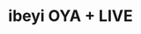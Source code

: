 ---
title: "ibeyi OYA + LIVE"
client: "XL Recordings"
subtitle: ""
description: "ibeyi and ScanLAB Projects collaborated together with their (ibeyi) first ever music video for the single OYA and more recently their worldwide tour visuals."
vimeo: "183507561"
tags: ['film', 'artwork']
---